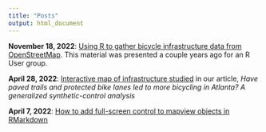 ```yaml
---
title: "Posts"
output: html_document
---
```


**November 18, 2022**: [Using R to gather bicycle infrastructure data from OpenStreetMap](https://michaeldgarber.github.io/teach-r/osmdata-for-bikes-part-1.html). This material was presented a couple years ago for an R User group.

**April 28, 2022**: [Interactive map of infrastructure studied](https://michaeldgarber.github.io/diss/atl-bike-gsynth.html) in our article, *Have paved trails and protected bike lanes led to more bicycling in Atlanta? A generalized synthetic-control analysis*

**April 7, 2022**: [How to add full-screen control to mapview objects in RMarkdown](mapview-rmd-full-screen.html)
